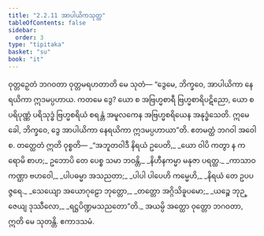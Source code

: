 ```yaml
---
title: "2.2.11 အာပါယိကသုတ္တ"
tableOfContents: false
sidebar:
  order: 3
type: "tipitaka"
basket: "su"
book: "it"
---
```



<DynamicBreadcrumb />

<Division number="48" book="it">

<Paragraph number="306" book="it">
ဝုတ္တဉှေတံ ဘဂဝတာ ဝုတ္တမရဟတာတိ မေ သုတံ—
</Paragraph>

<Paragraph number="307" book="it">
“ဒွေမေ, ဘိက္ခဝေ, အာပါယိကာ နေရယိကာ ဣဒမပ္ပဟာယ. ကတမေ ဒွေ? ယော စ အဗြဟ္မစာရီ ဗြဟ္မစာရိပဋိညော, ယော စ ပရိပုဏ္ဏံ ပရိသုဒ္ဓံ ဗြဟ္မစရိယံ စရန္တံ အမူလကေန အဗြဟ္မစရိယေန အနုဒ္ဓံသေတိ. ဣမေ ခေါ, ဘိက္ခဝေ, ဒွေ အာပါယိကာ နေရယိကာ ဣဒမပ္ပဟာယာ”တိ. ဧတမတ္ထံ ဘဂဝါ အဝေါစ. တတ္ထေတံ ဣတိ ဝုစ္စတိ—
</Paragraph>

<Paragraph number="308" type="verses" book="it">
_“အဘူတဝါဒီ နိရယံ ဥပေတိ,_  
_ယော ဝါပိ ကတွာ န ကရောမိ စာဟ;_  
ဥဘောပိ တေ ပေစ္စ သမာ ဘဝန္တိ,_  
_နိဟီနကမ္မာ မနုဇာ ပရတ္ထ._  

</Paragraph>

<Paragraph number="309" type="verses" book="it">
_ကာသာဝကဏ္ဌာ ဗဟဝေါ,_  
_ပါပဓမ္မာ အသညတာ;_  
_ပါပါ ပါပေဟိ ကမ္မေဟိ,_  
_နိရယံ တေ ဥပပဇ္ဇရေ._  

</Paragraph>

<Paragraph number="310" type="verses" book="it">
_သေယျော အယောဂုဠော ဘုတ္တော,_  
_တတ္တော အဂ္ဂိသိခူပမော;_  
_ယဉ္စေ ဘုဉ္ဇေယျ ဒုဿီလော,_  
_ရဋ္ဌပိဏ္ဍမသညတော”တိ._  

</Paragraph>

<Paragraph number="311" book="it">
အယမ္ပိ အတ္ထော ဝုတ္တော ဘဂဝတာ, ဣတိ မေ သုတန္တိ.

</Paragraph>
</Division>

<Paragraph number="312" type="center" book="it">
ဧကာဒသမံ.
</Paragraph>